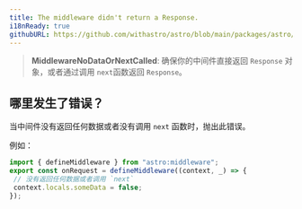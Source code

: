 ```yaml
---
title: The middleware didn't return a Response.
i18nReady: true
githubURL: https://github.com/withastro/astro/blob/main/packages/astro/src/core/errors/errors-data.ts
---
```


> **MiddlewareNoDataOrNextCalled**: 确保你的中间件直接返回 `Response` 对象，或者通过调用 `next`函数返回 `Response`。

## 哪里发生了错误？

当中间件没有返回任何数据或者没有调用 `next` 函数时，抛出此错误。

例如：

```ts
import { defineMiddleware } from "astro:middleware";
export const onRequest = defineMiddleware((context, _) => {
 // 没有返回任何数据或者调用 `next`
 context.locals.someData = false;
});
```
